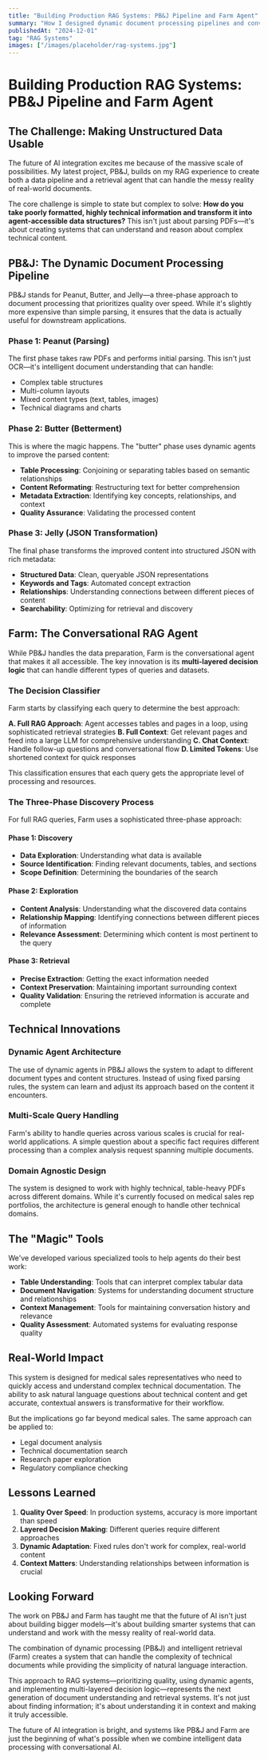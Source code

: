 ```yaml
---
title: "Building Production RAG Systems: PB&J Pipeline and Farm Agent"
summary: "How I designed dynamic document processing pipelines and conversational RAG agents that work across various query scales and complex datasets."
publishedAt: "2024-12-01"
tag: "RAG Systems"
images: ["/images/placeholder/rag-systems.jpg"]
---
```


# Building Production RAG Systems: PB&J Pipeline and Farm Agent

## The Challenge: Making Unstructured Data Usable

The future of AI integration excites me because of the massive scale of possibilities. My latest project, PB&J, builds on my RAG experience to create both a data pipeline and a retrieval agent that can handle the messy reality of real-world documents.

The core challenge is simple to state but complex to solve: **How do you take poorly formatted, highly technical information and transform it into agent-accessible data structures?** This isn't just about parsing PDFs—it's about creating systems that can understand and reason about complex technical content.

## PB&J: The Dynamic Document Processing Pipeline

PB&J stands for Peanut, Butter, and Jelly—a three-phase approach to document processing that prioritizes quality over speed. While it's slightly more expensive than simple parsing, it ensures that the data is actually useful for downstream applications.

### Phase 1: Peanut (Parsing)
The first phase takes raw PDFs and performs initial parsing. This isn't just OCR—it's intelligent document understanding that can handle:
- Complex table structures
- Multi-column layouts
- Mixed content types (text, tables, images)
- Technical diagrams and charts

### Phase 2: Butter (Betterment)
This is where the magic happens. The "butter" phase uses dynamic agents to improve the parsed content:
- **Table Processing**: Conjoining or separating tables based on semantic relationships
- **Content Reformating**: Restructuring text for better comprehension
- **Metadata Extraction**: Identifying key concepts, relationships, and context
- **Quality Assurance**: Validating the processed content

### Phase 3: Jelly (JSON Transformation)
The final phase transforms the improved content into structured JSON with rich metadata:
- **Structured Data**: Clean, queryable JSON representations
- **Keywords and Tags**: Automated concept extraction
- **Relationships**: Understanding connections between different pieces of content
- **Searchability**: Optimizing for retrieval and discovery

## Farm: The Conversational RAG Agent

While PB&J handles the data preparation, Farm is the conversational agent that makes it all accessible. The key innovation is its **multi-layered decision logic** that can handle different types of queries and datasets.

### The Decision Classifier
Farm starts by classifying each query to determine the best approach:

**A. Full RAG Approach**: Agent accesses tables and pages in a loop, using sophisticated retrieval strategies
**B. Full Context**: Get relevant pages and feed into a large LLM for comprehensive understanding
**C. Chat Context**: Handle follow-up questions and conversational flow
**D. Limited Tokens**: Use shortened context for quick responses

This classification ensures that each query gets the appropriate level of processing and resources.

### The Three-Phase Discovery Process

For full RAG queries, Farm uses a sophisticated three-phase approach:

#### Phase 1: Discovery
- **Data Exploration**: Understanding what data is available
- **Source Identification**: Finding relevant documents, tables, and sections
- **Scope Definition**: Determining the boundaries of the search

#### Phase 2: Exploration
- **Content Analysis**: Understanding what the discovered data contains
- **Relationship Mapping**: Identifying connections between different pieces of information
- **Relevance Assessment**: Determining which content is most pertinent to the query

#### Phase 3: Retrieval
- **Precise Extraction**: Getting the exact information needed
- **Context Preservation**: Maintaining important surrounding context
- **Quality Validation**: Ensuring the retrieved information is accurate and complete

## Technical Innovations

### Dynamic Agent Architecture
The use of dynamic agents in PB&J allows the system to adapt to different document types and content structures. Instead of using fixed parsing rules, the system can learn and adjust its approach based on the content it encounters.

### Multi-Scale Query Handling
Farm's ability to handle queries across various scales is crucial for real-world applications. A simple question about a specific fact requires different processing than a complex analysis request spanning multiple documents.

### Domain Agnostic Design
The system is designed to work with highly technical, table-heavy PDFs across different domains. While it's currently focused on medical sales rep portfolios, the architecture is general enough to handle other technical domains.

## The "Magic" Tools

We've developed various specialized tools to help agents do their best work:
- **Table Understanding**: Tools that can interpret complex tabular data
- **Document Navigation**: Systems for understanding document structure and relationships
- **Context Management**: Tools for maintaining conversation history and relevance
- **Quality Assessment**: Automated systems for evaluating response quality

## Real-World Impact

This system is designed for medical sales representatives who need to quickly access and understand complex technical documentation. The ability to ask natural language questions about technical content and get accurate, contextual answers is transformative for their workflow.

But the implications go far beyond medical sales. The same approach can be applied to:
- Legal document analysis
- Technical documentation search
- Research paper exploration
- Regulatory compliance checking

## Lessons Learned

1. **Quality Over Speed**: In production systems, accuracy is more important than speed
2. **Layered Decision Making**: Different queries require different approaches
3. **Dynamic Adaptation**: Fixed rules don't work for complex, real-world content
4. **Context Matters**: Understanding relationships between information is crucial

## Looking Forward

The work on PB&J and Farm has taught me that the future of AI isn't just about building bigger models—it's about building smarter systems that can understand and work with the messy reality of real-world data.

The combination of dynamic processing (PB&J) and intelligent retrieval (Farm) creates a system that can handle the complexity of technical documents while providing the simplicity of natural language interaction.

This approach to RAG systems—prioritizing quality, using dynamic agents, and implementing multi-layered decision logic—represents the next generation of document understanding and retrieval systems. It's not just about finding information; it's about understanding it in context and making it truly accessible.

The future of AI integration is bright, and systems like PB&J and Farm are just the beginning of what's possible when we combine intelligent data processing with conversational AI. 